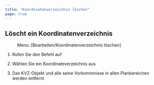 ```yaml
---
title: "Koordinatenverzeichnis löschen"
page: true
---
```

## L&#246;scht ein Koordinatenverzeichnis
<GeoMapper>
 <Menu> Menu: [Bearbeiten/Koordinatenverzeichnis löschen] </Menu> 


1.  Rufen Sie den Befehl auf


2.  W&#228;hlen Sie ein Koordinateverzeichnis aus


3.  Das KVZ-Objekt und alle seine Vorkommnisse in allen Planbereichen werden entfernt





</GeoMapper>
